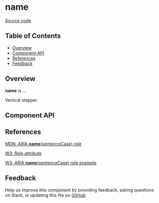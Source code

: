 
# **name**

[Source code](<https://github.com/leemonade/bubbles/tree/main/packages/components/navigation/VerticalStepper>)

## Table of Contents

<!-- START doctoc generated TOC please keep comment here to allow auto update -->
<!-- DON'T EDIT THIS SECTION, INSTEAD RE-RUN doctoc TO UPDATE -->

- [Overview](#overview)
- [Component API](#component-api)
- [References](#references)
- [Feedback](#feedback)

## Overview

**name** is ...

<ThemeProvider>
  <VerticalStepper>Vertical stepper</VerticalStepper>
</ThemeProvider>

## Component API

<Preview>
  <Story id="organisms-navigation-vertical-stepper--playground" />
</Preview>

<Props of={VerticalStepper} />

## References

[MDN: ARIA **name**(sentenceCase) role](<https://developer.mozilla.org/en-US/docs/Web/Accessibility/ARIA/Roles/vertical-stepper_role>)

[W3: Role attribute](https://www.w3.org/WAI/PF/HTML/wiki/RoleAttribute)

[W3: ARIA **name**(sentenceCase) role example](<https://www.w3.org/TR/2016/WD-wai-aria-practices-1.1-20160317/examples/vertical-stepper/vertical-stepper.html>)

## Feedback

Help us improve this component by providing feedback, asking questions on Slack, or updating this file on
[GitHub](<https://github.com/leemonade/bubbles/edit/main/packages/components/navigation/VerticalStepper.mdx>)
